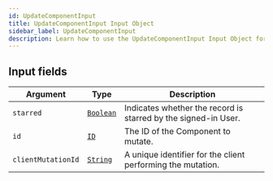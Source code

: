 ```yaml
---
id: UpdateComponentInput
title: UpdateComponentInput Input Object
sidebar_label: UpdateComponentInput
description: Learn how to use the UpdateComponentInput Input Object for 's API.
---
```


## Input fields

| Argument           | Type                                       | Description                                                    |
| ------------------ | ------------------------------------------ | -------------------------------------------------------------- |
| `starred`          | [`Boolean`](api/schema/scalar/Boolean.mdx) | Indicates whether the record is starred by the signed-in User. |
| `id`               | [`ID`](api/schema/scalar/ID.mdx)           | The ID of the Component to mutate.                             |
| `clientMutationId` | [`String`](api/schema/scalar/String.mdx)   | A unique identifier for the client performing the mutation.    |
